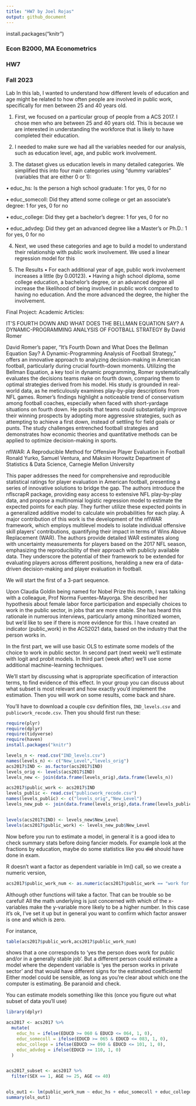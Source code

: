 ---
title: "HW7 by Joel Rojas"
output: github_document
---
install.packages("knitr")


### Econ B2000, MA Econometrics
### HW7
### Fall 2023

Lab
In this lab, I wanted to understand how different levels of education and age might be related to how often people are involved in public work, specifically for men between 25 and 40 years old.

1.	First, we focused on a particular group of people from a ACS 2017. I chose men who are between 25 and 40 years old. This is because we are interested in understanding the workforce that is likely to have completed their education.

2.	I needed to make sure we had all the variables needed for our analysis, such as education level, age, and public work involvement.

3.	The dataset gives us education levels in many detailed categories. We simplified this into four main categories using "dummy variables" (variables that are either 0 or 1):

•	educ_hs: Is the person a high school graduate: 1 for yes, 0 for no

•	educ_somecoll: Did they attend some college or get an associate's degree: 1 for yes, 0 for no

•	educ_college: Did they get a bachelor's degree: 1 for yes, 0 for no

•	educ_advdeg: Did they get an advanced degree like a Master’s or Ph.D.: 1 for yes, 0 for no

4.	Next, we used these categories and age to build a model to understand their relationship with public work involvement. We used a linear regression model for this

5.	The Results
•	For each additional year of age, public work involvement increases a little (by 0.00123).
•	Having a high school diploma, some college education, a bachelor's degree, or an advanced degree all increase the likelihood of being involved in public work compared to having no education. And the more advanced the degree, the higher the involvement.

Final Project: Academic Articles:

IT’S FOURTH DOWN AND WHAT DOES THE BELLMAN EQUATION SAY? A DYNAMIC-PROGRAMMING ANALYSIS OF FOOTBALL STRATEGY By David Romer

David Romer’s paper, "It’s Fourth Down and What Does the Bellman Equation Say? A Dynamic-Programming Analysis of Football Strategy," offers an innovative approach to analyzing decision-making in American football, particularly during crucial fourth-down moments. Utilizing the Bellman Equation, a key tool in dynamic programming, Romer systematically evaluates the decisions teams make on fourth down, comparing them to optimal strategies derived from his model. His study is grounded in real-world data, as he meticulously examines play-by-play descriptions from NFL games.
Romer’s findings highlight a noticeable trend of conservatism among football coaches, especially when faced with short-yardage situations on fourth down. He posits that teams could substantially improve their winning prospects by adopting more aggressive strategies, such as attempting to achieve a first down, instead of settling for field goals or punts. The study challenges entrenched football strategies and demonstrates how economic theories and quantitative methods can be applied to optimize decision-making in sports.

nflWAR: A Reproducible Method for Offensive Player Evaluation in Football
Ronald Yurko, Samuel Ventura, and Maksim Horowitz Department of Statistics & Data Science, Carnegie Mellon University

This paper addresses the need for comprehensive and reproducible statistical ratings for player evaluation in American football, presenting a series of innovative solutions to bridge the gap. The authors introduce the nflscrapR package, providing easy access to extensive NFL play-by-play data, and propose a multinomial logistic regression model to estimate the expected points for each play. They further utilize these expected points in a generalized additive model to calculate win probabilities for each play. A major contribution of this work is the development of the nflWAR framework, which employs multilevel models to isolate individual offensive skill players’ contributions, quantifying their impact in terms of Wins Above Replacement (WAR). The authors provide detailed WAR estimates along with uncertainty measurements for players based on the 2017 NFL season, emphasizing the reproducibility of their approach with publicly available data. They underscore the potential of their framework to be extended for evaluating players across different positions, heralding a new era of data-driven decision-making and player evaluation in football.




  
We will start the first of a 3-part sequence.

Upon Claudia Goldin being named for Nobel Prize this month, I was talking with a colleague, Prof Norma Fuentes-Mayorga. She described her hypothesis about female labor force participation and especially choices to work in the public sector, in jobs that are more stable. She has heard this rationale in numerous interviews, particularly among minoritized women, but we'd like to see if there is more evidence for this. I have created an indicator (public_work) in the ACS2021 data, based on the industry that the person works in.

In the first part, we will use basic OLS to estimate some models of the choice to work in public sector. In second part (next week) we'll estimate with logit and probit models. In third part (week after) we'll use some additional machine-learning techniques.

We'll start by discussing what is appropriate specification of interaction terms, to find evidence of this effect. In your group you can discuss about what subset is most relevant and how exactly you'd implement the estimation. Then you will work on some results, come back and share.

You'll have to download a couple csv definition files, `IND_levels.csv` and `publicwork_recode.csv`. Then you should first run these:

```{r eval=FALSE}
require(plyr)
require(dplyr)
require(tidyverse)
require(haven)
install.packages("knitr")

levels_n <- read.csv("IND_levels.csv")
names(levels_n) <- c("New_Level","levels_orig")
acs2017$IND <- as.factor(acs2017$IND)
levels_orig <- levels(acs2017$IND) 
levels_new <- join(data.frame(levels_orig),data.frame(levels_n))

acs2017$public_work <- acs2017$IND 
levels_public <- read.csv("publicwork_recode.csv")
names(levels_public) <- c("levels_orig","New_Level")
levels_new_pub <- join(data.frame(levels_orig),data.frame(levels_public))


levels(acs2017$IND) <- levels_new$New_Level
levels(acs2017$public_work) <- levels_new_pub$New_Level


```

Now before you run to estimate a model, in general it is a good idea to check summary stats before doing fancier models. For example look at the fractions by education, maybe do some statistics like you ~~did~~ should have done in exam.

R doesn't want a factor as dependent variable in lm() call, so we create a numeric version,
```{r eval=FALSE}
acs2017$public_work_num <- as.numeric(acs2017$public_work == "work for public, stable")
```
Although other functions will take a factor. That can be trouble so be careful! All the math underlying is just concerned with which of the x-variables make the y-variable more likely to be a higher number. In this case it's ok, I've set it up but in general you want to confirm which factor answer is one and which is zero.

For instance,
```{r eval=TRUE}
table(acs2017$public_work,acs2017$public_work_num)
```
shows that a one corresponds to 'yes the person does work for public and/or in a generally stable job'. But a different person could estimate a model where the dependent variable is 'yes the person works in private sector' and that would have different signs for the estimated coefficients! Either model could be sensible, as long as you're clear about which one the computer is estimating. Be paranoid and check.

You can estimate models something like this (once you figure out what subset of data you'll use)
```{r eval=TRUE}


library(dplyr)

acs2017 <- acs2017 %>%
  mutate(
    educ_hs = ifelse(EDUCD >= 060 & EDUCD <= 064, 1, 0),  
    educ_somecoll = ifelse(EDUCD >= 065 & EDUCD <= 083, 1, 0),  
    educ_college = ifelse(EDUCD >= 090 & EDUCD <= 101, 1, 0),  
    educ_advdeg = ifelse(EDUCD >= 110, 1, 0)  
  )


acs2017_subset <- acs2017 %>% 
  filter(SEX == 1, AGE >= 25, AGE <= 40)


ols_out1 <- lm(public_work_num ~ educ_hs + educ_somecoll + educ_college + educ_advdeg + AGE, data = acs2017)
summary(ols_out1)


```






